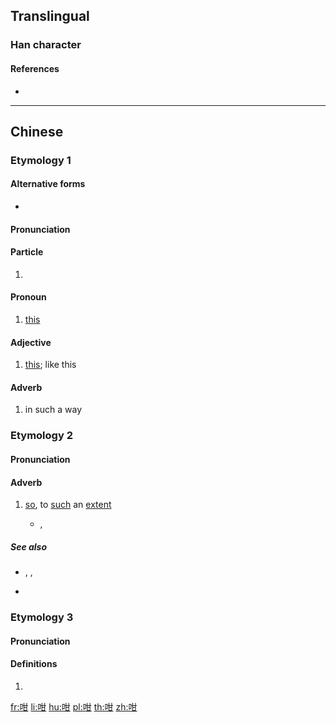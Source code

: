 ==Translingual==

===Han character===
{{Han char|rn=30|rad=口|as=05|sn=8|four=64070|canj=RTM|ids=⿰口甘}}

====References====
* {{Han ref|kx=0184.040|dkj=03477|dj=0403.040|hdz=10598.010|uh=5481|ud=21633|bh=CBDD|bd=52189}}

----

==Chinese==
{{zh-forms}}

===Etymology 1===

====Alternative forms====
* {{zh-l|噉}}

====Pronunciation====
{{zh-pron
|m=gān
|c=gam2
|cat=particle,pronoun,adj,adv
}}

====Particle====
{{zh-particle}}

# {{lb|zh|Cantonese}} {{non-gloss definition|attached to form adverbs}}
#: {{zh-x|佢 慢慢{maan6-2} 咁{gam2} 行。|He walks slow'''ly'''.|C-GZ}}

====Pronoun====
{{zh-pronoun}}

# {{lb|zh|Cantonese}} [[this]]
#: {{zh-x|咁{gam2} 唔 得 㗎！|'''This''' will not work!|C-GZ}}

====Adjective====
{{zh-adj}}

# {{lb|zh|Cantonese}} [[this]]; like this
#: {{zh-x|佢 係 一 個 咁{gam2} 嘅 人。|He is '''this''' kind of person.|C-GZ}}

====Adverb====
{{zh-adv}}

# {{lb|zh|Cantonese}} in such a way
#: {{zh-x|當{dong3} 飯 咁{gam2} 食|eat [something] as if it was a meal|C}}

===Etymology 2===

====Pronunciation====
{{zh-pron
|m=gān
|c=gam3
|cat=adv
}}

====Adverb====
{{zh-adv}}

# {{lb|zh|Cantonese}} [[so]], to [[such]] an [[extent]]
#: {{zh-x|做咩 你 '''咁''' 冇腦 㗎？|Why are you '''so''' stupid?|C-GZ}}
#* {{w|Samuel Hui}}, {{l|zh|w:zh:財神到 (專輯)|佛跳牆}}
#*: {{zh-x|佛跳牆，炆 得 咁 鬼 香，見到{dou3-2} 佛跳牆，鬼 都 要 裝香|{{lang|zh|佛跳牆}}, stewed '''so''' aromatically; at the sight of {{lang|zh|佛跳牆}}, even the spirits want to burn incense|C}}

=====See also=====
* {{zh-l|這樣}}, {{zh-l|這麼}}, {{zh-l|那麼}}
* {{zh-l|地}}

===Etymology 3===

====Pronunciation====
{{zh-pron
|mn=kám
|cat=
}}

====Definitions====
{{zh-hanzi}}

# {{zh-alt-form|敢|question particle|tr=-}}

[[fr:咁]]
[[li:咁]]
[[hu:咁]]
[[pl:咁]]
[[th:咁]]
[[zh:咁]]